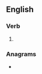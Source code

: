 ==English==

===Verb===
{{head|en|verb form}}

# {{en-past of|nationalise}}

===Anagrams===
* {{anagrams|en|desalination}}
